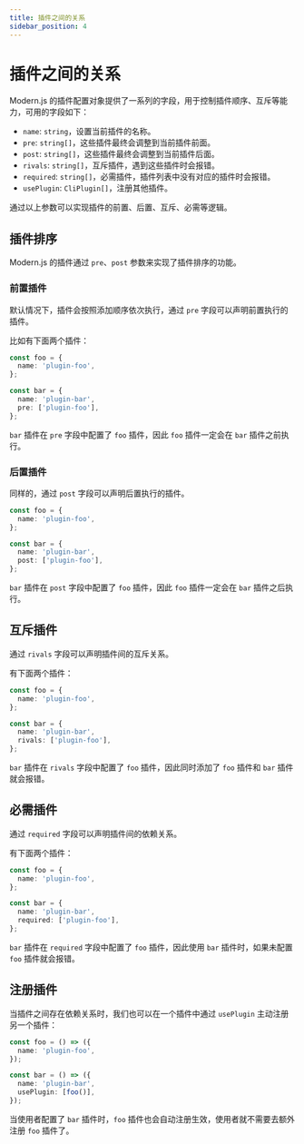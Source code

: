 ```yaml
---
title: 插件之间的关系
sidebar_position: 4
---
```

# 插件之间的关系

Modern.js 的插件配置对象提供了一系列的字段，用于控制插件顺序、互斥等能力，可用的字段如下：

- `name`: `string`，设置当前插件的名称。
- `pre`: `string[]`，这些插件最终会调整到当前插件前面。
- `post`: `string[]`，这些插件最终会调整到当前插件后面。
- `rivals`: `string[]`，互斥插件，遇到这些插件时会报错。
- `required`: `string[]`，必需插件，插件列表中没有对应的插件时会报错。
- `usePlugin`: `CliPlugin[]`，注册其他插件。

通过以上参数可以实现插件的前置、后置、互斥、必需等逻辑。

## 插件排序

Modern.js 的插件通过 `pre`、`post` 参数来实现了插件排序的功能。

### 前置插件

默认情况下，插件会按照添加顺序依次执行，通过 `pre` 字段可以声明前置执行的插件。

比如有下面两个插件：

```ts title=foo.ts
const foo = {
  name: 'plugin-foo',
};
```

```ts title=bar.ts
const bar = {
  name: 'plugin-bar',
  pre: ['plugin-foo'],
};
```

`bar` 插件在 `pre` 字段中配置了 `foo` 插件，因此 `foo` 插件一定会在 `bar` 插件之前执行。

### 后置插件

同样的，通过 `post` 字段可以声明后置执行的插件。

```ts title=foo.ts
const foo = {
  name: 'plugin-foo',
};
```

```ts title=bar.ts
const bar = {
  name: 'plugin-bar',
  post: ['plugin-foo'],
};
```

`bar` 插件在 `post` 字段中配置了 `foo` 插件，因此 `foo` 插件一定会在 `bar` 插件之后执行。

## 互斥插件

通过 `rivals` 字段可以声明插件间的互斥关系。

有下面两个插件：

```ts title=foo.ts
const foo = {
  name: 'plugin-foo',
};
```

```ts title=bar.ts
const bar = {
  name: 'plugin-bar',
  rivals: ['plugin-foo'],
};
```

`bar` 插件在 `rivals` 字段中配置了 `foo` 插件，因此同时添加了 `foo` 插件和 `bar` 插件就会报错。

## 必需插件

通过 `required` 字段可以声明插件间的依赖关系。

有下面两个插件：

```ts title=foo.ts
const foo = {
  name: 'plugin-foo',
};
```

```ts title=bar.ts
const bar = {
  name: 'plugin-bar',
  required: ['plugin-foo'],
};
```

`bar` 插件在 `required` 字段中配置了 `foo` 插件，因此使用 `bar` 插件时，如果未配置 `foo` 插件就会报错。

## 注册插件

当插件之间存在依赖关系时，我们也可以在一个插件中通过 `usePlugin` 主动注册另一个插件：

```ts title=foo.ts
const foo = () => ({
  name: 'plugin-foo',
});

const bar = () => ({
  name: 'plugin-bar',
  usePlugin: [foo()],
});
```

当使用者配置了 `bar` 插件时，`foo` 插件也会自动注册生效，使用者就不需要去额外注册 `foo` 插件了。

